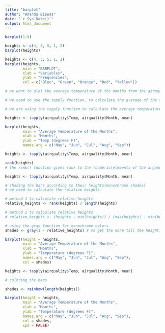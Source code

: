 ```yaml
---
title: "barplot"
author: "Ananda Biswas"
date: "`r Sys.Date()`"
output: html_document
---
```


```r
barplot(1:5)
```

```r
heights <- c(4, 3, 5, 1, 2)
barplot(heights)
```

```r
heights <- c(4, 3, 5, 1, 2)
barplot(heights,
        main = "BARPLOT",
        xlab = "Variables",
        ylab = "Frequencies",
        col = c("Blue", "Green", "Orange", "Red", "Yellow"))
```

```r
# we want to plot the average temperature of the months from the airquality dataset

# we need to use the tapply function, to calculate the average of the temperatures associated to same factor - month

# we are using the tapply function to calculate the average temperature of the months

heights <- tapply(airquality$Temp, airquality$Month, mean)

barplot(heights,
        main = "Average Temperature of the Months",
        xlab = "Months",
        ylab = "Temp (degrees F)",
        names.arg = c("May", "Jun", "Jul", "Aug", "Sep"))
```

```r
heights <- tapply(airquality$Temp, airquality$Month, mean)

rank(heights)
# the rank() function gives rank to the (numeric)elements of the argument vector....the more the numerical value...the higher the rank gets
```

```r
heights <- tapply(airquality$Temp, airquality$Month, mean)

# shading the bars according to their heights(monochrome shades)
# we need to calculate the relative heights 

# method 1 to calculate relative heights
relative_heights <- rank(heights) / length(heights)

# method 2 to calculate relative heights
# relative_heights <- (heights - min(heights)) / (max(heights) - min(heights))

# using the gray function for monochrome colors
shades <- gray(1 - relative_heights) # to get the more tall the height, the more dark the color

barplot(height = heights,
        main = "Average Temperature of the Months",
        xlab = "Months",
        ylab = "Temperature (degrees F)",
        names.arg = c("May", "Jun", "Jul", "Aug", "Sep"),
        col = shades)
```


```r
heights <- tapply(airquality$Temp, airquality$Month, mean)

# coloring the bars 

shades <- rainbow(length(heights))

barplot(height = heights,
        main = "Average Temperature of the Months",
        xlab = "Months",
        ylab = "Temperature (degrees F)",
        names.arg = c("May", "Jun", "Jul", "Aug", "Sep"),
        col = shades,
        xpd = FALSE)
```

